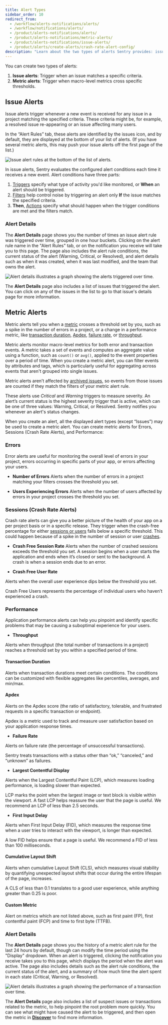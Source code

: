 ```yaml
---
title: Alert Types
sidebar_order: 10
redirect_from:
  - /workflow/alerts-notifications/alerts/
  - /workflow/notifications/alerts/
  - /product/alerts-notifications/alerts/
  - /product/alerts-notifications/metric-alerts/
  - /product/alerts-notifications/issue-alerts/
  - /product/alerts/create-alerts/crash-rate-alert-config/
description: "Learn about the two types of alerts Sentry provides: issue alerts and metric alerts."
---
```


You can create two types of alerts:

1. **Issue alerts**: Trigger when an issue matches a specific criteria.
2. **Metric alerts**: Trigger when macro-level metrics cross specific thresholds.

## Issue Alerts

Issue alerts trigger whenever a new event is received for any issue in a project matching the specified criteria. These criteria might be, for example, a resolved issue re-appearing or an issue affecting many users.

In the “Alert Rules” tab, these alerts are identified by the issues icon, and by default, they are displayed at the bottom of your list of alerts. (If you have several metric alerts, this may push your issue alerts off the first page of the list.)

![Issue alert rules at the bottom of the list of alerts.](issue-alert-rules.png)

In issue alerts, Sentry evaluates the configured alert conditions each time it receives a new event. Alert conditions have three parts:

1. [Triggers](/product/alerts/create-alerts/issue-alert-config/#when-conditions-triggers) specify what type of activity you'd like monitored, or **When** an alert should be triggered.
2. [Filters](/product/alerts/create-alerts/issue-alert-config/#if-conditions-filters) help control noise by triggering an alert only **If** the issue matches the specified criteria.
3. **Then**, [Actions](/product/alerts/create-alerts/issue-alert-config/#then-conditions-actions) specify what should happen when the trigger conditions are met and the filters match.

### Alert Details

The **Alert Details** page shows you the number of times an issue alert rule was triggered over time, grouped in one hour buckets. Clicking on the alert rule name in the "Alert Rules" tab, or on the notification you receive will take you to this page. The page also includes the alert rule conditions, the current status of the alert (Warning, Critical, or Resolved), and alert details such as when it was created, when it was last modified, and the team that owns the alert.

![Alert details illustrates a graph showing the alerts triggered over time.](issue-alert-status-page-example.png)

The **Alert Details** page also includes a list of issues that triggered the alert. You can click on any of the issues in the list to go to that issue's details page for more information.

## Metric Alerts

<Include name="feature-available-for-plan-team.mdx" />

Metric alerts tell you when a [metric](/product/performance/metrics/) crosses a threshold set by you, such as a spike in the number of errors in a project, or a change in a performance metric, like [transaction duration](/product/performance/metrics/#latency), [Apdex](/product/performance/metrics/#apdex), [failure rate](/product/performance/metrics/#failure-rate), or [throughput](/product/performance/metrics/#throughput-total-tpm-tps).

Metric alerts monitor macro-level metrics for both error and transaction events. A metric takes a set of events and computes an aggregate value using a function, such as `count()` or `avg()`, applied to the event properties over a period of time. When you create a metric alert, you can filter events by attributes and <PlatformLink to="/enriching-events/tags/">tags</PlatformLink>, which is particularly useful for aggregating across events that aren't grouped into single issues.

<Note>

Metric alerts aren’t affected by [archived issues](/product/issues/states-triage/#archive), so events from those issues are counted if they match the filters of your metric alert rule.

</Note>

These alerts use _Critical_ and _Warning_ triggers to measure severity. An alert’s current status is the highest severity trigger that is active, which can be one of three values: Warning, Critical, or Resolved. Sentry notifies you whenever an alert's status changes.

When you create an alert, all the displayed alert types (except “Issues”) may be used to create a metric alert. You can create metric alerts for Errors, Sessions (Crash Rate Alerts), and Performance:

### Errors

Error alerts are useful for monitoring the overall level of errors in your project, errors occurring in specific parts of your app, or errors affecting your users.

- **Number of Errors**
Alerts when the number of errors in a project matching your filters crosses the threshold you set.

- **Users Experiencing Errors**
Alerts when the number of users affected by errors in your project crosses the threshold you set.

### Sessions (Crash Rate Alerts)

Crash rate alerts can give you a better picture of the health of your app on a per project basis or in a specific release. They trigger when the crash-free percentage for either [sessions or users](/product/releases/health/#active-sessionsusers) falls below a specific threshold. This could happen because of a spike in the number of session or user [crashes](/product/releases/health/#crash).

- **Crash Free Session Rate**
Alerts when the number of crashed sessions exceeds the threshold you set. A session begins when a user starts the application and ends when it’s closed or sent to the background. A crash is when a session ends due to an error.

- **Crash Free User Rate**

Alerts when the overall user experience dips below the threshold you set.

Crash Free Users represents the percentage of individual users who haven’t experienced a crash.

### Performance

Application performance alerts can help you pinpoint and identify specific problems that may be causing a suboptimal experience for your users.

- **Throughput**

Alerts when throughput (the total number of transactions in a project) reaches a threshold set by you within a specified period of time.

#### Transaction Duration

Alerts when transaction durations meet certain conditions. The conditions can be customized with flexible aggregates like percentiles, averages, and min/max.

#### Apdex

Alerts on the Apdex score (the ratio of satisfactory, tolerable, and frustrated requests in a specific transaction or endpoint).

Apdex is a metric used to track and measure user satisfaction based on your application response times.

- **Failure Rate**

Alerts on failure rate (the percentage of unsuccessful transactions).

Sentry treats transactions with a status other than “ok,” “canceled,” and “unknown” as failures.

- **Largest Contentful Display**

Alerts when the Largest Contentful Paint (LCP), which measures loading performance, is loading slower than expected.

LCP marks the point when the largest image or text block is visible within the viewport. A fast LCP helps reassure the user that the page is useful. We recommend an LCP of less than 2.5 seconds.

- **First Input Delay**

Alerts when First Input Delay (FID), which measures the response time when a user tries to interact with the viewport, is longer than expected.

A low FID helps ensure that a page is useful. We recommend a FID of less than 100 milliseconds.

#### Cumulative Layout Shift

Alerts when cumulative Layout Shift (CLS), which measures visual stability by quantifying unexpected layout shifts that occur during the entire lifespan of the page, increases.

A CLS of less than 0.1 translates to a good user experience, while anything greater than 0.25 is poor.

#### Custom Metric

Alert on metrics which are not listed above, such as first paint (FP), first contentful paint (FCP) and time to first byte (TTFB).

### Alert Details

The **Alert Details** page shows you the history of a metric alert rule for the last 24 hours by default, though can modify the time period using the "Display" dropdown. When an alert is triggered, clicking the notification you receive takes you to this page, which displays the period when the alert was active. The page also includes details such as the alert rule conditions, the current status of the alert, and a summary of how much time the alert spent in each state (Critical, Warning, or Resolved).

![Alert details illustrates a graph showing the performance of a transaction over time.](alert-details-example.png)

The **Alert Details** page also includes a list of suspect issues or transactions related to the metric, to help pinpoint the root problem more quickly. You can see what might have caused the alert to be triggered, and then open the metric in **[Discover](/product/discover-queries)** to find more information.
